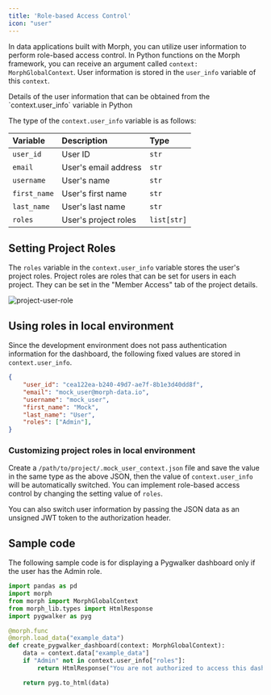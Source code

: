 ```yaml
---
title: 'Role-based Access Control'
icon: "user"
---
```


In data applications built with Morph, you can utilize user information to perform role-based access control.
In Python functions on the Morph framework, you can receive an argument called `context: MorphGlobalContext`.
User information is stored in the `user_info` variable of this `context`.

<CardGroup cols={1}>
    <Card title="MorphGlobalContext" icon="book" href="/reference/en/python/morph-global-context">
        Details of the user information that can be obtained from the `context.user_info` variable in Python
    </Card>
</CardGroup>

The type of the `context.user_info` variable is as follows:

|Variable|Description|Type|
|:---|:---|:---|
|`user_id`|User ID|`str`|
|`email`|User's email address|`str`|
|`username`|User's name|`str`|
|`first_name`|User's first name|`str`|
|`last_name`|User's last name|`str`|
|`roles`|User's project roles|`list[str]`|

## Setting Project Roles

The `roles` variable in the `context.user_info` variable stores the user's project roles.
Project roles are roles that can be set for users in each project. They can be set in the "Member Access" tab of the project details.

<img src="/assets/images/docs/project-user-role.png" alt="project-user-role" />

## Using roles in local environment

Since the development environment does not pass authentication information for the dashboard, the following fixed values are stored in `context.user_info`.

```json
{
    "user_id": "cea122ea-b240-49d7-ae7f-8b1e3d40dd8f",
    "email": "mock_user@morph-data.io",
    "username": "mock_user",
    "first_name": "Mock",
    "last_name": "User",
    "roles": ["Admin"],
}
```

### Customizing project roles in local environment

Create a `/path/to/project/.mock_user_context.json` file and save the value in the same type as the above JSON, then the value of `context.user_info` will be automatically switched.
You can implement role-based access control by changing the setting value of `roles`.

<Tip>
You can also switch user information by passing the JSON data as an unsigned JWT token to the authorization header.
</Tip>

## Sample code

The following sample code is for displaying a Pygwalker dashboard only if the user has the Admin role.

```python
import pandas as pd
import morph
from morph import MorphGlobalContext
from morph_lib.types import HtmlResponse
import pygwalker as pyg

@morph.func
@morph.load_data("example_data")
def create_pygwalker_dashboard(context: MorphGlobalContext):
    data = context.data["example_data"]
    if "Admin" not in context.user_info["roles"]:
        return HtmlResponse("You are not authorized to access this dashboard.")

    return pyg.to_html(data)
```
